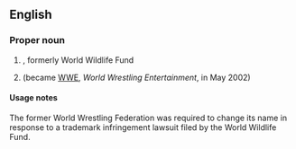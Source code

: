 ==English==

===Proper noun===
{{en-proper noun}}

# {{initialism of|en|{{w|World Wide Fund for Nature}}|nodot=1}}, formerly World Wildlife Fund
# {{lb|en|historical}} {{initialism of|en|[[world|World]] [[wrestling|Wrestling]] [[federation|Federation]]|nodot=1}} (became [[WWE]], ''World Wrestling Entertainment'', in May 2002)

====Usage notes====
The former World Wrestling Federation was required to change its name in response to a trademark infringement lawsuit filed by the World Wildlife Fund.

{{c|en|Organizations|Wrestling}}